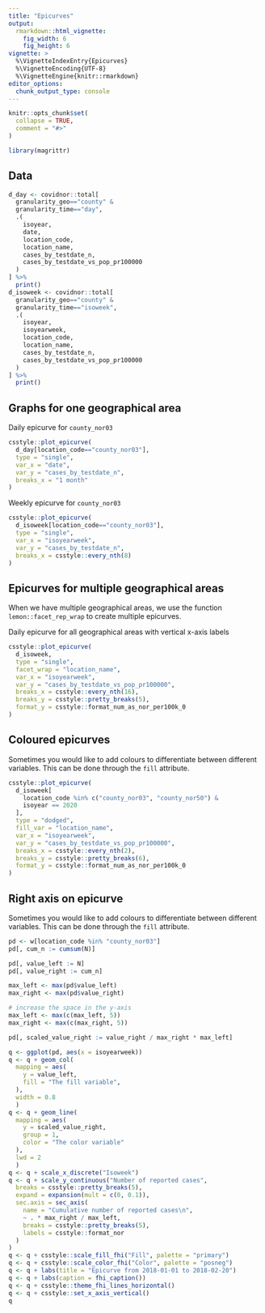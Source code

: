 ```yaml
---
title: "Epicurves"
output:
  rmarkdown::html_vignette:
    fig_width: 6
    fig_height: 6
vignette: >
  %\VignetteIndexEntry{Epicurves}
  %\VignetteEncoding{UTF-8}
  %\VignetteEngine{knitr::rmarkdown}
editor_options: 
  chunk_output_type: console
---
```


```r
knitr::opts_chunk$set(
  collapse = TRUE,
  comment = "#>"
)
```


```r
library(magrittr)
```

## Data

```r
d_day <- covidnor::total[
  granularity_geo=="county" & 
  granularity_time=="day",
  .(
    isoyear,
    date,
    location_code,
    location_name,
    cases_by_testdate_n,
    cases_by_testdate_vs_pop_pr100000
  )
] %>% 
  print()
d_isoweek <- covidnor::total[
  granularity_geo=="county" & 
  granularity_time=="isoweek",
  .(
    isoyear,
    isoyearweek,
    location_code,
    location_name,
    cases_by_testdate_n,
    cases_by_testdate_vs_pop_pr100000
  )
] %>% 
  print()
```

## Graphs for one geographical area

Daily epicurve for `county_nor03`

```r
csstyle::plot_epicurve(
  d_day[location_code=="county_nor03"],
  type = "single",
  var_x = "date",
  var_y = "cases_by_testdate_n",
  breaks_x = "1 month"
)
```

Weekly epicurve for `county_nor03`

```r
csstyle::plot_epicurve(
  d_isoweek[location_code=="county_nor03"],
  type = "single",
  var_x = "isoyearweek",
  var_y = "cases_by_testdate_n",
  breaks_x = csstyle::every_nth(8)
)
```

## Epicurves for multiple geographical areas

When we have multiple geographical areas, we use the function `lemon::facet_rep_wrap` to create multiple epicurves.

Daily epicurve for all geographical areas with vertical x-axis labels

```r
csstyle::plot_epicurve(
  d_isoweek,
  type = "single",
  facet_wrap = "location_name",
  var_x = "isoyearweek",
  var_y = "cases_by_testdate_vs_pop_pr100000",
  breaks_x = csstyle::every_nth(16),
  breaks_y = csstyle::pretty_breaks(5),
  format_y = csstyle::format_num_as_nor_per100k_0
)
```

## Coloured epicurves

Sometimes you would like to add colours to differentiate between different variables. This can be done through the `fill` attribute.

```r
csstyle::plot_epicurve(
  d_isoweek[
    location_code %in% c("county_nor03", "county_nor50") &
    isoyear == 2020
  ],
  type = "dodged",
  fill_var = "location_name",
  var_x = "isoyearweek",
  var_y = "cases_by_testdate_vs_pop_pr100000",
  breaks_x = csstyle::every_nth(2),
  breaks_y = csstyle::pretty_breaks(6),
  format_y = csstyle::format_num_as_nor_per100k_0
)
```

## Right axis on epicurve

Sometimes you would like to add colours to differentiate between different variables. This can be done through the `fill` attribute.

```r
pd <- w[location_code %in% "county_nor03"]
pd[, cum_n := cumsum(N)]

pd[, value_left := N]
pd[, value_right := cum_n]

max_left <- max(pd$value_left)
max_right <- max(pd$value_right)

# increase the space in the y-axis
max_left <- max(c(max_left, 5))
max_right <- max(c(max_right, 5))

pd[, scaled_value_right := value_right / max_right * max_left]

q <- ggplot(pd, aes(x = isoyearweek))
q <- q + geom_col(
  mapping = aes(
    y = value_left,
    fill = "The fill variable",
  ),
  width = 0.8
  )
q <- q + geom_line(
  mapping = aes(
    y = scaled_value_right,
    group = 1,
    color = "The color variable"
  ),
  lwd = 2
  )
q <- q + scale_x_discrete("Isoweek")
q <- q + scale_y_continuous("Number of reported cases",
  breaks = csstyle::pretty_breaks(5),
  expand = expansion(mult = c(0, 0.1)),
  sec.axis = sec_axis(
    name = "Cumulative number of reported cases\n",
    ~ . * max_right / max_left,
    breaks = csstyle::pretty_breaks(5),
    labels = csstyle::format_nor
  )
)
q <- q + csstyle::scale_fill_fhi("Fill", palette = "primary")
q <- q + csstyle::scale_color_fhi("Color", palette = "posneg")
q <- q + labs(title = "Epicurve from 2018-01-01 to 2018-02-20")
q <- q + labs(caption = fhi_caption())
q <- q + csstyle::theme_fhi_lines_horizontal()
q <- q + csstyle::set_x_axis_vertical()
q
```
